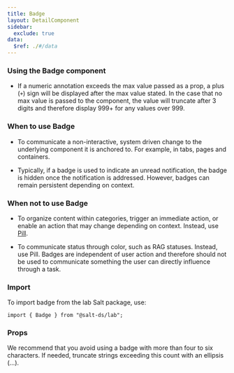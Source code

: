 ```yaml
---
title: Badge
layout: DetailComponent
sidebar:
  exclude: true
data:
  $ref: ./#/data
---
```


### Using the Badge component

- If a numeric annotation exceeds the max value passed as a prop, a plus (`+`) sign will be displayed after the max value stated. In the case that no max value is passed to the component, the value will truncate after 3 digits and therefore display 999+ for any values over 999.

### When to use Badge

- To communicate a non-interactive, system driven change to the underlying component it is anchored to. For example, in tabs, pages and containers.

- Typically, if a badge is used to indicate an unread notification, the badge is hidden once the notification is addressed. However, badges can remain persistent depending on context.

### When not to use Badge

- To organize content within categories, trigger an immediate action, or enable an action that may change depending on context. Instead, use [Pill](/salt/components/pill).

- To communicate status through color, such as RAG statuses. Instead, use Pill. Badges are independent of user action and therefore should not be used to communicate something the user can directly influence through a task.

### Import

To import badge from the lab Salt package, use:

```
import { Badge } from "@salt-ds/lab";
```

### Props

<PropsTable componentName="Badge" packageName="lab" />

We recommend that you avoid using a badge with more than four to six characters. If needed, truncate strings exceeding this count with an ellipsis (…).
